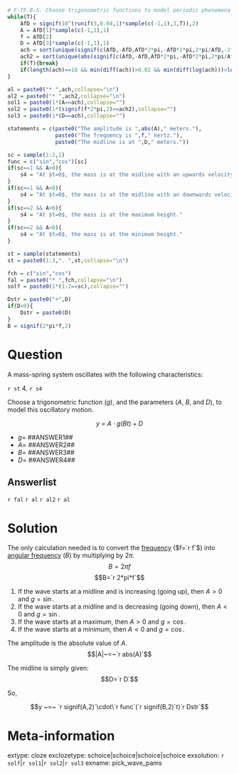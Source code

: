 ```r
# F-TF.B.5. Choose trigonometric functions to model periodic phenomena with specified amplitude, frequency, and midline.
while(T){
    AfD = signif(10^(runif(3,0.04,1)*sample(c(-1,1),3,T)),2)
    A = AfD[1]*sample(c(-1,1),1)
    f = AfD[2]
    D = AfD[3]*sample(c(-1,1),1)
    ach = sort(unique(signif(c(AfD,-AfD,AfD*2*pi,-AfD*2*pi,2*pi/AfD,-2*pi/AfD),2)))
    ach2 = sort(unique(abs(signif(c(AfD,-AfD,AfD*2*pi,-AfD*2*pi,2*pi/AfD,-2*pi/AfD),2))))
    if(T){break}
    if(length(ach)==18 && min(diff(ach))>0.02 && min(diff(log(ach)))>log(1.1)){break}
}

al = paste0("* ",ach,collapse="\n")
al2 = paste0("* ",ach2,collapse="\n")
sol1 = paste0(1*(A==ach),collapse="")
sol2 = paste0(1*(signif(f*2*pi,2)==ach2),collapse="")
sol3 = paste0(1*(D==ach),collapse="")

statements = c(paste0("The amplitude is ",abs(A)," meters."),
               paste0("The frequency is ",f," hertz."),
               paste0("The midline is at ",D," meters."))

sc = sample(1:2,1)
func = c("sin","cos")[sc]
if(sc==1 && A>0){
    s4 = "At $t=0$, the mass is at the midline with an upwards velocity."
}
if(sc==1 && A<0){
    s4 = "At $t=0$, the mass is at the midline with an downwards velocity."
}
if(sc==2 && A>0){
    s4 = "At $t=0$, the mass is at the maximum height."
}
if(sc==2 && A<0){
    s4 = "At $t=0$, the mass is at the minimum height."
}

st = sample(statements)
st = paste0(1:3,". ",st,collapse="\n")

fch = c("sin","cos")
fal = paste0("* ",fch,collapse="\n")
solf = paste0(1*(1:2==sc),collapse="")

Dstr = paste0("+",D)
if(D<0){
    Dstr = paste0(D)
}
B = signif(2*pi*f,2)

```

Question
========

A mass-spring system oscillates with the following characteristics:

`r st`
4. `r s4`

Choose a trigonometric function ($g$), and the parameters ($A$, $B$, and $D$), to model this oscillatory motion.

$$y~=~A\cdot g(Bt)+D$$

* $g=$ ##ANSWER1##
* $A=$ ##ANSWER2##
* $B=$ ##ANSWER3##
* $D=$ ##ANSWER4##


Answerlist
--------

`r fal`
`r al`
`r al2`
`r al`

Solution
========


The only calculation needed is to convert the [frequency](https://en.wikipedia.org/wiki/Frequency) ($f=`r f`$) into [angular frequency](https://en.wikipedia.org/wiki/Angular_frequency) ($B$) by multiplying by $2\pi$.
$$B=2\pi f$$
$$B=`r 2*pi*f`$$

1. If the wave starts at a midline and is increasing (going up), then $A>0$ and $g=\sin$.
2. If the wave starts at a midline and is decreasing (going down), then $A<0$ and $g=\sin$.
3. If the wave starts at a maximum, then $A>0$ and $g=\cos$.
4. If the wave starts at a minimum, then $A<0$ and $g=\cos$.

The amplitude is the absolute value of $A$.
$$|A|~=~`r abs(A)`$$

The midline is simply given:
$$D=`r D`$$

So,

$$y ~=~ `r signif(A,2)`\cdot\`r func`(`r signif(B,2)`t)`r Dstr`$$



Meta-information
============
extype: cloze
exclozetype: schoice|schoice|schoice|schoice
exsolution: `r solf`|`r sol1`|`r sol2`|`r sol3`
exname: pick_wave_pams